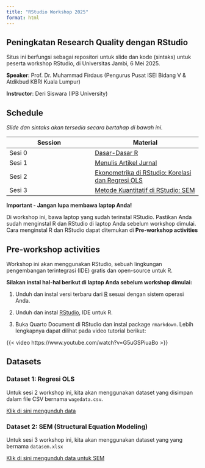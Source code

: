 ```yaml
---
title: "RStudio Workshop 2025"
format: html
---
```


## Peningkatan Research Quality dengan RStudio

Situs ini berfungsi sebagai repositori untuk slide dan kode (sintaks) untuk peserta workshop RStudio, di Universitas Jambi, 6 Mei 2025.

**Speaker**: Prof. Dr. Muhammad Firdaus (Pengurus Pusat ISEI Bidang V & Atdikbud KBRI Kuala Lumpur)

**Instructor**: Deri Siswara (IPB University)

## Schedule

*Slide dan sintaks akan tersedia secara bertahap di bawah ini.*

::::: table-schedule
| Session | Material |
|----------------------|---------------------------|
| Sesi 0 | [Dasar-Dasar R](WorkshopR2025/dasar_r.html) |
| Sesi 1 | [Menulis Artikel Jurnal](about.html) |
| Sesi 2 | [Ekonometrika di RStudio: Korelasi dan Regresi OLS](WorkshopR2025/regresi.html) |
| Sesi 3 | [Metode Kuantitatif di RStudio: SEM](WorkshopR2025/sem_v2.html) |

```{=html}
<style type="text/css">
    .table-schedule table thead tr {width: 100%;}
    .table-schedule table thead tr th:nth-child(1) { width: 22%; }
    .table-schedule table thead tr th:nth-child(2) { width: 23%; }
    .table-schedule table thead tr th:nth-child(3) { width: 30%; }
    .table-schedule table thead tr th:nth-child(4) { width: 20%; }
</style>
```
:::::

::: {.callout-note appearance="simple"}
**Important - Jangan lupa membawa laptop Anda!**

Di workshop ini, bawa laptop yang sudah terinstal RStudio. Pastikan Anda sudah menginstal R dan RStudio di laptop Anda sebelum workshop dimulai. Cara menginstal R dan RStudio dapat ditemukan di **Pre-workshop activities**
:::

## Pre-workshop activities

Workshop ini akan menggunakan RStudio, sebuah lingkungan pengembangan terintegrasi (IDE) gratis dan open-source untuk R.

**Silakan instal hal-hal berikut di laptop Anda sebelum workshop dimulai:**

1.  Unduh dan instal versi terbaru dari [R](https://cran.r-project.org/) sesuai dengan sistem operasi Anda.

2.  Unduh dan instal [RStudio](https://posit.co/download/rstudio-desktop/), IDE untuk R.

3.  Buka Quarto Document di RStudio dan instal package `rmarkdown`. Lebih lengkapnya dapat dilihat pada video tutorial berikut:

{{< video https://www.youtube.com/watch?v=G5uGSPiuaBo >}}

## Datasets

### Dataset 1: Regresi OLS

Untuk sesi 2 workshop ini, kita akan menggunakan dataset yang disimpan dalam file CSV bernama `wagedata.csv`.

```{=html}
<a href="https://drive.google.com/file/d/156tWtVGHyLA4ERiTe_7Oa6E7dGJGWWqW/view?usp=drive_link" type="button" class="btn btn-success"> Klik di sini mengunduh data</a>
```

### Dataset 2: SEM (Structural Equation Modeling)

Untuk sesi 3 workshop ini, kita akan menggunakan dataset yang yang bernama `datasem.xlsx`

```{=html}
<a href="https://docs.google.com/spreadsheets/d/1Q8YawgY4rLmb68q-75EvmxmppszG5k1s/edit?usp=sharing&ouid=102650298931671998321&rtpof=true&sd=true" type="button" class="btn btn-success"> Klik di sini mengunduh data untuk SEM</a>
```


